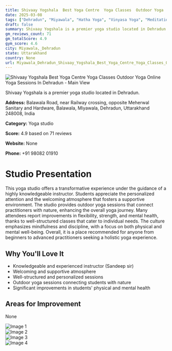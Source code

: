 ```yaml
---
title: Shivaay Yogshala  Best Yoga Centre  Yoga Classes  Outdoor Yoga  Online Yoga Sessions In Dehradun
date: 2025-03-08
tags: ["Dehradun", "Miyawala", "Hatha Yoga", "Vinyasa Yoga", "Meditation", "supportive atmosphere", "outdoor sessions", "Miyawala, Dehradun"]  
draft: false
summary: Shivaay Yogshala is a premier yoga studio located in Dehradun.
gm_reviews_count: 71
gm_totalScore: 4.9
gym_score: 4.6
city: Miyawala,_Dehradun
state: Uttarakhand
country: None
url: Miyawala_Dehradun_Shivaay_Yogshala_Best_Yoga_Centre_Yoga_Classes_Outdoor_Yoga_Online_Yoga_Sessions_In_Dehradun
---
```


<div className="aspect-[16/9] relative my-8">
  <img 
    src="https://lh5.googleusercontent.com/p/AF1QipP6YT9-aBmmMGyeHNy_dHKJP5rcAvZZ7tSqY-p3=w1920-h1080-k-no"
    alt="Shivaay Yogshala  Best Yoga Centre  Yoga Classes  Outdoor Yoga  Online Yoga Sessions In Dehradun - Main View"
    className="object-cover absolute inset-0 w-full h-full rounded-lg"
  />
</div>

Shivaay Yogshala is a premier yoga studio located in Dehradun.

**Address:** Balawala Road, near Railway crossing, opposite Meherwal Sanitary and Hardware, Balawala, Miyawala, Dehradun, Uttarakhand 248008, India

**Category:** Yoga studio

**Score:** 4.9 based on 71 reviews

**Website:** None

**Phone:** +91 98082 01910

# Studio Presentation

This yoga studio offers a transformative experience under the guidance of a highly knowledgeable instructor. Students appreciate the personalized attention and the welcoming atmosphere that fosters a supportive environment. The studio provides outdoor yoga sessions that connect practitioners with nature, enhancing the overall yoga journey. Many attendees report improvements in flexibility, strength, and mental health, thanks to well-structured classes that cater to individual needs. The culture emphasizes mindfulness and discipline, with a focus on both physical and mental well-being. Overall, it is a place recommended for anyone from beginners to advanced practitioners seeking a holistic yoga experience.

## Why You'll Love It

- Knowledgeable and experienced instructor (Sandeep sir)
- Welcoming and supportive atmosphere
- Well-structured and personalized sessions
- Outdoor yoga sessions connecting students with nature
- Significant improvements in students' physical and mental health

## Areas for Improvement

None

<div className="grid grid-cols-1 xl:grid-cols-2 gap-4 my-8">
<div className="aspect-[4/3] relative"><img src="https://lh3.googleusercontent.com/p/AF1QipO1B2qlKjN8AmtMp35bCFewFxphLUCWgERSrQ95=w1920-h1080-k-no" alt="Image 1" className="object-cover absolute inset-0 w-full h-full rounded-lg" /></div>
<div className="aspect-[4/3] relative"><img src="https://lh5.googleusercontent.com/p/AF1QipNt9-ahz3uzOUFBH6wvqeh_OoeNYxGT4s6X8gwU=w1920-h1080-k-no" alt="Image 2" className="object-cover absolute inset-0 w-full h-full rounded-lg" /></div>
<div className="aspect-[4/3] relative"><img src="https://lh5.googleusercontent.com/p/AF1QipP9tX-x_NTYkkMwxK9jj0T588Gy_LQfBTsES72Z=w1920-h1080-k-no" alt="Image 3" className="object-cover absolute inset-0 w-full h-full rounded-lg" /></div>
<div className="aspect-[4/3] relative"><img src="https://lh5.googleusercontent.com/p/AF1QipMM9YP-Ez3PebuXN4LUuM1BTNxaYOjMkXVTbdGS=w1920-h1080-k-no" alt="Image 4" className="object-cover absolute inset-0 w-full h-full rounded-lg" /></div>
</div>